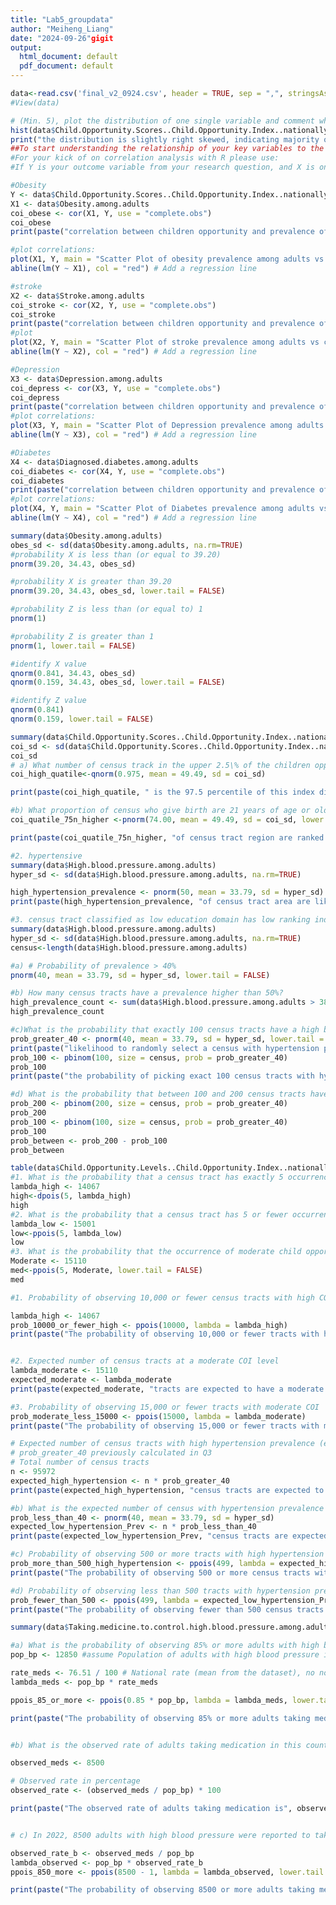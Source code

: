 ```yaml
---
title: "Lab5_groupdata"
author: "Meiheng_Liang"
date: "2024-09-26"gigit
output:
  html_document: default
  pdf_document: default
---
```

```r
data<-read.csv('final_v2_0924.csv', header = TRUE, sep = ",", stringsAsFactors = FALSE)
#View(data)
```

```r
# (Min. 5), plot the distribution of one single variable and comment whether it is is appearing to be Normal or Skewed which suggest Normality. If it skewed, please specify right skewed or left skewed (Remember Skew=Tail)
hist(data$Child.Opportunity.Scores..Child.Opportunity.Index..nationally.normed)
print("the distribution is slightly right skewed, indicating majority of census are ranked at medium to lower levels of environment with children opportunity")
##To start understanding the relationship of your key variables to the outcome variable, conduct individual correlation of the five variables with the outcome variable of interest
#For your kick of on correlation analysis with R please use:
#If Y is your outcome variable from your research question, and X is one of the predictors

#Obesity
Y <- data$Child.Opportunity.Scores..Child.Opportunity.Index..nationally.normed
X1 <- data$Obesity.among.adults
coi_obese <- cor(X1, Y, use = "complete.obs")
coi_obese
print(paste("correlation between children opportunity and prevalence of Obesity is", coi_obese))

#plot correlations:
plot(X1, Y, main = "Scatter Plot of obesity prevalence among adults vs children Opportunity Index", xlab = "obesity prevalence among adults", ylab = "children Opportunity Index", pch = 19)
abline(lm(Y ~ X1), col = "red") # Add a regression line

#stroke
X2 <- data$Stroke.among.adults
coi_stroke <- cor(X2, Y, use = "complete.obs")
coi_stroke
print(paste("correlation between children opportunity and prevalence of stroke is", coi_stroke))
#plot
plot(X2, Y, main = "Scatter Plot of stroke prevalence among adults vs children Opportunity Index", xlab = "stroke prevalence among adults", ylab = "children Opportunity Index", pch = 19)
abline(lm(Y ~ X2), col = "red") # Add a regression line

#Depression
X3 <- data$Depression.among.adults
coi_depress <- cor(X3, Y, use = "complete.obs")
coi_depress
print(paste("correlation between children opportunity and prevalence of depression is", coi_depress))
#plot correlations:
plot(X3, Y, main = "Scatter Plot of Depression prevalence among adults vs children Opportunity Index", xlab = "Depression prevalence among adults", ylab = "children Opportunity Index", pch = 19)
abline(lm(Y ~ X3), col = "red") # Add a regression line

#Diabetes
X4 <- data$Diagnosed.diabetes.among.adults
coi_diabetes <- cor(X4, Y, use = "complete.obs")
coi_diabetes
print(paste("correlation between children opportunity and prevalence of diabetes is", coi_diabetes))
#plot correlations:
plot(X4, Y, main = "Scatter Plot of Diabetes prevalence among adults vs children Opportunity Index", xlab = "Diabetes prevalence among adults", ylab = "children Opportunity Index", pch = 19)
abline(lm(Y ~ X4), col = "red") # Add a regression line
```



```r
summary(data$Obesity.among.adults)
obes_sd <- sd(data$Obesity.among.adults, na.rm=TRUE)
#probability X is less than (or equal to 39.20) 
pnorm(39.20, 34.43, obes_sd)

#probability X is greater than 39.20
pnorm(39.20, 34.43, obes_sd, lower.tail = FALSE)

#probability Z is less than (or equal to) 1
pnorm(1)

#probability Z is greater than 1
pnorm(1, lower.tail = FALSE)
```
```r
#identify X value
qnorm(0.841, 34.43, obes_sd)
qnorm(0.159, 34.43, obes_sd, lower.tail = FALSE)

#identify Z value
qnorm(0.841)
qnorm(0.159, lower.tail = FALSE)
```
```r
summary(data$Child.Opportunity.Scores..Child.Opportunity.Index..nationally.normed)
coi_sd <- sd(data$Child.Opportunity.Scores..Child.Opportunity.Index..nationally.normed, na.rm=TRUE)
coi_sd
# a) What number of census track in the upper 2.5\% of the children opportunity distribution? In other words, what is the 97.5 percentile of this index distribution?
coi_high_quatile<-qnorm(0.975, mean = 49.49, sd = coi_sd)

print(paste(coi_high_quatile, " is the 97.5 percentile of this index distribution "))

#b) What proportion of census who give birth are 21 years of age or older?
coi_quatile_75n_higher <-pnorm(74.00, mean = 49.49, sd = coi_sd, lower.tail = FALSE)

print(paste(coi_quatile_75n_higher, "of census tract region are ranked at 75 or higher quatile "))
```
  

```r
#2. hypertensive 
summary(data$High.blood.pressure.among.adults)
hyper_sd <- sd(data$High.blood.pressure.among.adults, na.rm=TRUE)

high_hypertension_prevalence <- pnorm(50, mean = 33.79, sd = hyper_sd) - pnorm(40, mean = 33.79, sd = hyper_sd)
print(paste(high_hypertension_prevalence, "of census tract area are likely to have population with high prevalence of hypertension"))

```

```r
#3. census tract classified as low education domain has low ranking index.
summary(data$High.blood.pressure.among.adults)
hyper_sd <- sd(data$High.blood.pressure.among.adults, na.rm=TRUE)
census<-length(data$High.blood.pressure.among.adults)

#a) # Probability of prevalence > 40%
pnorm(40, mean = 33.79, sd = hyper_sd, lower.tail = FALSE)

#b) How many census tracts have a prevalence higher than 50%?
high_prevalence_count <- sum(data$High.blood.pressure.among.adults > 38.30, na.rm = TRUE)
high_prevalence_count

#c)What is the probability that exactly 100 census tracts have a high blood pressure prevalence greater than 40%?
prob_greater_40 <- pnorm(40, mean = 33.79, sd = hyper_sd, lower.tail = FALSE)
print(paste("likelihood to randomly select a census with hypertension prevalence higher than 40% is", prob_greater_40))
prob_100 <- pbinom(100, size = census, prob = prob_greater_40)
prob_100
print(paste("the probability of picking exact 100 census tracts with hypertension prevalence higher than 40% is", prob_100))

#d) What is the probability that between 100 and 200 census tracts have a prevalence above 40%?
prob_200 <- pbinom(200, size = census, prob = prob_greater_40)
prob_200
prob_100 <- pbinom(100, size = census, prob = prob_greater_40)
prob_100
prob_between <- prob_200 - prob_100
prob_between


```
```r
table(data$Child.Opportunity.Levels..Child.Opportunity.Index..nationally.normed)
#1. What is the probability that a census tract has exactly 5 occurrences of a high child opportunity index?
lambda_high <- 14067
high<-dpois(5, lambda_high)
high
#2. What is the probability that a census tract has 5 or fewer occurrences of a low child opportunity index?
lambda_low <- 15001
low<-ppois(5, lambda_low)
low
#3. What is the probability that the occurrence of moderate child opportunity index is greater than 5 in a census tract?
Moderate <- 15110
med<-ppois(5, Moderate, lower.tail = FALSE)
med

```


```r
#1. Probability of observing 10,000 or fewer census tracts with high COI

lambda_high <- 14067
prob_10000_or_fewer_high <- ppois(10000, lambda = lambda_high)
print(paste("The probability of observing 10,000 or fewer tracts with high COI is", prob_10000_or_fewer_high))


#2. Expected number of census tracts at a moderate COI level
lambda_moderate <- 15110
expected_moderate <- lambda_moderate
print(paste(expected_moderate, "tracts are expected to have a moderate COI level next year"))

#3. Probability of observing 15,000 or fewer tracts with moderate COI
prob_moderate_less_15000 <- ppois(15000, lambda = lambda_moderate)
print(paste("The probability of observing 15,000 or fewer tracts with moderate child opportunity index is", prob_moderate_less_15000))


```
    

```r
# Expected number of census tracts with high hypertension prevalence (e.g., >40%)
# prob_greater_40 previously calculated in Q3
# Total number of census tracts
n <- 95972
expected_high_hypertension <- n * prob_greater_40
print(paste(expected_high_hypertension, "census tracts are expected to have a hypertension prevalence greater than 40%"))

#b) What is the expected number of census with hypertension prevalence <40%?
prob_less_than_40 <- pnorm(40, mean = 33.79, sd = hyper_sd)
expected_low_hypertension_Prev <- n * prob_less_than_40
print(paste(expected_low_hypertension_Prev, "census tracts are expected to have a hypertension prevalence less than 40%"))

#c) Probability of observing 500 or more tracts with high hypertension prevalence
prob_more_than_500_high_hypertension <- ppois(499, lambda = expected_high_hypertension, lower.tail = FALSE)
print(paste("The probability of observing 500 or more census tracts with hypertension prevalence > 40% is", prob_more_than_500_high_hypertension))

#d) Probability of observing less than 500 tracts with hypertension prevalence < 40%
prob_fewer_than_500 <- ppois(499, lambda = expected_low_hypertension_Prev)
print(paste("The probability of observing fewer than 500 census tracts with hypertension prevalence less than 40% is", prob_fewer_than_500))


```

```r
summary(data$Taking.medicine.to.control.high.blood.pressure.among.adults.with.high.blood.pressure)

#a) What is the probability of observing 85% or more adults with high blood pressure taking medication in a specific county, assuming the national rate is the same as the mean rate?
pop_bp <- 12850 #assume Population of adults with high blood pressure in the county

rate_meds <- 76.51 / 100 # National rate (mean from the dataset), no normalization
lambda_meds <- pop_bp * rate_meds 

ppois_85_or_more <- ppois(0.85 * pop_bp, lambda = lambda_meds, lower.tail = FALSE)

print(paste("The probability of observing 85% or more adults taking medication to control high blood pressure is", ppois_85_or_more))


#b) What is the observed rate of adults taking medication in this county in 2022 if 8,500 adults out of 12,850 are reported to take medication?

observed_meds <- 8500

# Observed rate in percentage
observed_rate <- (observed_meds / pop_bp) * 100

print(paste("The observed rate of adults taking medication is", observed_rate, "%"))


# c) In 2022, 8500 adults with high blood pressure were reported to take medication in the same county. Using the rate from part b), calculate the probability of 450,000 or more such cases.

observed_rate_b <- observed_meds / pop_bp 
lambda_observed <- pop_bp * observed_rate_b
ppois_850_more <- ppois(8500 - 1, lambda = lambda_observed, lower.tail = FALSE)

print(paste("The probability of observing 8500 or more adults taking medication is", ppois_850_more))


```

    



